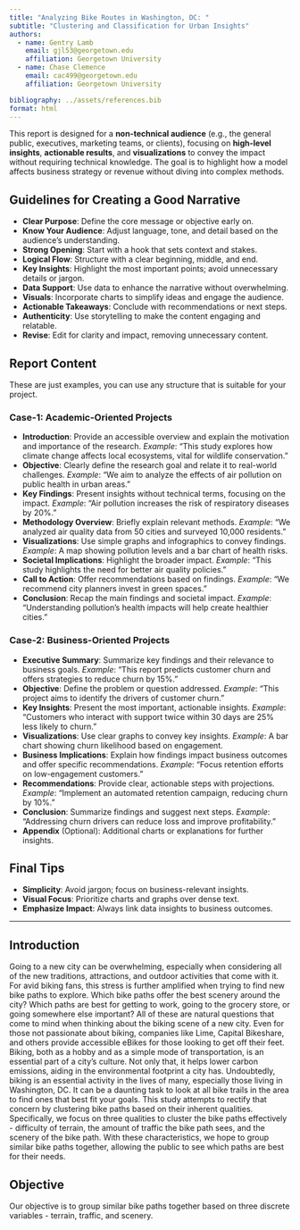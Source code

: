 ```yaml
---
title: "Analyzing Bike Routes in Washington, DC: "
subtitle: "Clustering and Classification for Urban Insights"
authors:
  - name: Gentry Lamb
    email: gjl53@georgetown.edu
    affiliation: Georgetown University
  - name: Chase Clemence 
    email: cac499@georgetown.edu
    affiliation: Georgetown University

bibliography: ../assets/references.bib
format: html
---
```


This report is designed for a **non-technical audience** (e.g., the general public, executives, marketing teams, or clients), focusing on **high-level insights**, **actionable results**, and **visualizations** to convey the impact without requiring technical knowledge. The goal is to highlight how a model affects business strategy or revenue without diving into complex methods.

## Guidelines for Creating a Good Narrative

- **Clear Purpose**: Define the core message or objective early on.
- **Know Your Audience**: Adjust language, tone, and detail based on the audience’s understanding.
- **Strong Opening**: Start with a hook that sets context and stakes.
- **Logical Flow**: Structure with a clear beginning, middle, and end.
- **Key Insights**: Highlight the most important points; avoid unnecessary details or jargon.
- **Data Support**: Use data to enhance the narrative without overwhelming.
- **Visuals**: Incorporate charts to simplify ideas and engage the audience.
- **Actionable Takeaways**: Conclude with recommendations or next steps.
- **Authenticity**: Use storytelling to make the content engaging and relatable.
- **Revise**: Edit for clarity and impact, removing unnecessary content.
  
## Report Content

These are just examples, you can use any structure that is suitable for your project.

### Case-1: Academic-Oriented Projects

- **Introduction**: Provide an accessible overview and explain the motivation and importance of the research.
   *Example*: "This study explores how climate change affects local ecosystems, vital for wildlife conservation."
- **Objective**: Clearly define the research goal and relate it to real-world challenges.
   *Example*: "We aim to analyze the effects of air pollution on public health in urban areas."
- **Key Findings**: Present insights without technical terms, focusing on the impact.
   *Example*: "Air pollution increases the risk of respiratory diseases by 20%."
- **Methodology Overview**: Briefly explain relevant methods.
   *Example*: "We analyzed air quality data from 50 cities and surveyed 10,000 residents."
- **Visualizations**: Use simple graphs and infographics to convey findings.
   *Example*: A map showing pollution levels and a bar chart of health risks.
- **Societal Implications**: Highlight the broader impact.
   *Example*: "This study highlights the need for better air quality policies."
- **Call to Action**: Offer recommendations based on findings.
   *Example*: "We recommend city planners invest in green spaces."
- **Conclusion**: Recap the main findings and societal impact.
   *Example*: "Understanding pollution's health impacts will help create healthier cities."

### Case-2: Business-Oriented Projects

- **Executive Summary**: Summarize key findings and their relevance to business goals.
   *Example*: "This report predicts customer churn and offers strategies to reduce churn by 15%."
- **Objective**: Define the problem or question addressed.
   *Example*: "This project aims to identify the drivers of customer churn."
- **Key Insights**: Present the most important, actionable insights.
   *Example*: "Customers who interact with support twice within 30 days are 25% less likely to churn."
- **Visualizations**: Use clear graphs to convey key insights.
   *Example*: A bar chart showing churn likelihood based on engagement.
- **Business Implications**: Explain how findings impact business outcomes and offer specific recommendations.
   *Example*: "Focus retention efforts on low-engagement customers."
- **Recommendations**: Provide clear, actionable steps with projections.
   *Example*: "Implement an automated retention campaign, reducing churn by 10%."
- **Conclusion**: Summarize findings and suggest next steps.
   *Example*: "Addressing churn drivers can reduce loss and improve profitability."
- **Appendix** (Optional): Additional charts or explanations for further insights.

## Final Tips

- **Simplicity**: Avoid jargon; focus on business-relevant insights.
- **Visual Focus**: Prioritize charts and graphs over dense text.
- **Emphasize Impact**: Always link data insights to business outcomes.

---------------------------------------------------------------------------------------------------

## Introduction

Going to a new city can be overwhelming, especially when considering all of the new traditions, attractions, and outdoor activities that come with it. For avid biking fans, this stress is further amplified when trying to find new bike paths to explore. Which bike paths offer the best scenery around the city? Which paths are best for getting to work, going to the grocery store, or going somewhere else important? All of these are natural questions that come to mind when thinking about the biking scene of a new city. Even for those not passionate about biking, companies like Lime, Capital Bikeshare, and others provide accessible eBikes for those looking to get off their feet. Biking, both as a hobby and as a simple mode of transportation, is an essential part of a city's culture. Not only that, it helps lower carbon emissions, aiding in the environmental footprint a city has. Undoubtedly, biking is an essential activity in the lives of many, especially those living in Washington, DC. It can be a daunting task to look at all bike trails in the area to find ones that best fit your goals. This study attempts to rectify that concern by clustering bike paths based on their inherent qualities. Specifically, we focus on three qualities to cluster the bike paths effectively - difficulty of terrain, the amount of traffic the bike path sees, and the scenery of the bike path. With these characteristics, we hope to group similar bike paths together, allowing the public to see which paths are best for their needs.

## Objective 

Our objective is to group similar bike paths together based on three discrete variables - terrain, traffic, and scenery.